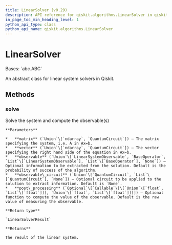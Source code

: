 ```yaml
---
title: LinearSolver (v0.29)
description: API reference for qiskit.algorithms.LinearSolver in qiskit v0.29
in_page_toc_min_heading_level: 1
python_api_type: class
python_api_name: qiskit.algorithms.LinearSolver
---
```


# LinearSolver

<Class id="qiskit.algorithms.LinearSolver" isDedicatedPage={true} github="https://github.com/qiskit/qiskit/tree/stable/0.18/qiskit/algorithms/linear_solvers/linear_solver.py" signature="LinearSolver" modifiers="class">
  Bases: `abc.ABC`

  An abstract class for linear system solvers in Qiskit.

  ## Methods

  <span id="qiskit-algorithms-linearsolver-solve" />

  ### solve

  <Function id="qiskit.algorithms.LinearSolver.solve" signature="LinearSolver.solve(matrix, vector, observable=None, observable_circuit=None, post_processing=None)" modifiers="abstract">
    Solve the system and compute the observable(s)

    **Parameters**

    *   **matrix** (`Union`\[`ndarray`, `QuantumCircuit`]) – The matrix specifying the system, i.e. A in Ax=b.
    *   **vector** (`Union`\[`ndarray`, `QuantumCircuit`]) – The vector specifying the right hand side of the equation in Ax=b.
    *   **observable** (`Union`\[`LinearSystemObservable`, `BaseOperator`, `List`\[`LinearSystemObservable`], `List`\[`BaseOperator`], `None`]) – Optional information to be extracted from the solution. Default is the probability of success of the algorithm.
    *   **observable\_circuit** (`Union`\[`QuantumCircuit`, `List`\[`QuantumCircuit`], `None`]) – Optional circuit to be applied to the solution to extract information. Default is `None`.
    *   **post\_processing** (`Optional`\[`Callable`\[\[`Union`\[`float`, `List`\[`float`]]], `Union`\[`float`, `List`\[`float`]]]]) – Optional function to compute the value of the observable. Default is the raw value of measuring the observable.

    **Return type**

    `LinearSolverResult`

    **Returns**

    The result of the linear system.
  </Function>
</Class>

